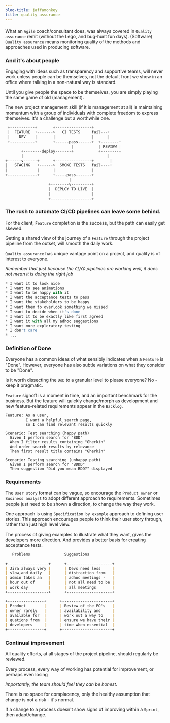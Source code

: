 ```yaml
---
blog-title: jaffamonkey
title: quality assurance
---
```



####
What an `Agile` coach/consultant does, was always covered in `Quality assurance` remit (without the Lego, and bug-hunt fun days). (Software) `Quality assurance` means monitoring quality of the methods and approaches used in producing software.

### And it's about people

Engaging with ideas such as transparency and supportive teams, will never work unless people can be themselves, not the default front we show in an office where talking in a non-natural way is standard.

Until you give people the space to be themselves, you are simply playing the same game of old (management). 
 
The new project management skill (if it is management at all) is maintaining momentum with a group of individuals with complete freedom to express themselves. It's a challenge but a worthwhile one.

<CodeWave>

```jsx
 +-----------+       +----------------+     
 |  FEATURE  +------->   CI TESTS     fail---+  
 |    DEV    |       |                |      |
 +-----------+       +------pass------+  +--------+
                             |           | REVIEW |     
       +--------deploy-------+           +--------+
       |                                     |
+------v------+      +----------------+       |
|   STAGING   +------>  SMOKE TESTS   fail----+
|             |      |                |
+-------------+      +-----pass-------+
                            |
                   +--------v---------+
                   |  DEPLOY TO LIVE  |
                   |                  |
                   +------------------+
```

### The rush to automate CI/CD pipelines can leave some behind.

For the client, `Feature` completion is the success, but the path can easily get skewed.

Getting a shared view of the journey of a `Feature` through the project pipeline from the outset, will smooth the daily work.

`Quality assurance` has unique vantage point on a project, and quality is of interest to everyone.

_Remember that just because the `CI`/`CD` pipelines are working well, it does not mean it is doing the right job_ 

```jsx
* I want it to look nice
* I want to see animations
* I want to be happy with it
* I want the acceptance tests to pass
* I want the stakeholders to be happy
* I want them to overlook something we missed
* I want to decide when it's done
* I want it to be exactly like first agreed
* I want it with all my adhoc suggestions
* I want more exploratory testing
* I don't care
* ...
```

### Definition of Done

Everyone has a common ideas of what sensibly indicates when a `Feature` is "Done". However, everyone has also subtle variations on what they consider to be "Done".

Is it worth dissecting the `DoD` to a granular level to please everyone? No - keep it pragmatic.

`Feature` signoff is a moment in time, and an important benchmark for the business. But the feature will quickly change/morph as development and new feature-related requirements appear in the `Backlog`.

```gherkin
Feature: As a user, 
         I want a helpful search page, 
         so I can find relevant results quickly
  
Scenario: Test searching (happy path)
  Given I perform search for "BDD" 
  When I filter results containing "Gherkin"
  And order search results by relevance
  Then first result title contains "Gherkin"

Scenario: Testing searching (unhappy path)
  Given I perform search for "BDDD" 
  Then suggestion "Did you mean BDD?" displayed
```

### Requirements

The `User story` format can be vague, so encourage the `Product owner` or `Business analyst` to adopt different approach to requirements. Sometimes people just need to be shown a direction, to change the way they work.

One approach is using `Specification by example` approach to defining user stories. This approach encourages people to think their user story through, rather than just high level view.

The process of giving examples to illustrate what they want, gives the developers more direction. And provides a better basis for creating acceptance tests.

```markdown
   Problems               Suggestions

+------------------+      +--------------------+
| Jira always very |      | Devs need less     |
| slow,and daily   |      | distraction from   |
| admin takes an   |      | adhoc meetings -   |
| hour out of      |      | not all need to be |
| work day         |      | all meetings       |
+------------------+      +--------------------+

+----------------+      +----------------------+
| Product        |      | Review of the PO's   |
| owner rarely   |      | availability and     |
| available for  |      | work out a way to    |
| quations from  |      | ensure we have their |
| developers     |      | time when essential  |
+----------------+      +----------------------+
```

### Continual improvement

All quality efforts, at all stages of the project pipeline, should regularly be reviewed.

Every process, every way of working has potential for improvement, or perhaps even losing

_Importantly, the team should feel they can be honest._

There is no space for complacency, only the healthy assumption that change is not a risk - it's normal.

If a change to a process doesn't show signs of improving within a `Sprint`, then adapt/change.

</CodeWave>
